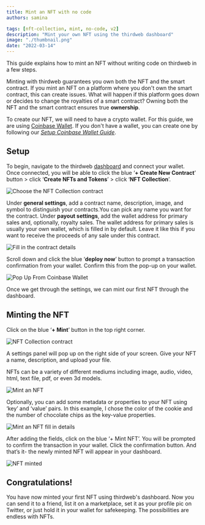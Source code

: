 ```yaml
---
title: Mint an NFT with no code
authors: samina

tags: [nft-collection, mint, no-code, v2]
description: "Mint your own NFT using the thirdweb dashboard"
image: "./thumbnail.png"
date: "2022-03-14"
---
```


This guide explains how to mint an NFT without writing code on thirdweb in a few steps.

Minting with thirdweb guarantees you own both the NFT and the smart contract. If you mint an NFT on a platform where you don't own the smart contract, this can create issues. What will happen if this platform goes down or decides to change the royalties of a smart contract? Owning both the NFT and the smart contract ensures true **ownership**.

To create our NFT, we will need to have a crypto wallet. For this guide, we are using [Coinbase Wallet](https://www.coinbase.com/wallet). If you don't have a wallet, you can create one by following our [_Setup Coinbase Wallet Guide_](/guides/create-a-coinbase-wallet).

## Setup

To begin, navigate to the thirdweb [dashboard](https://thirdweb.com/dashboard) and connect your wallet. Once connected, you will be able to click the blue ‘**+ Create New Contract**’ button > click ‘**Create NFTs and Tokens**’ > click ‘**NFT Collection**’.

![Choose the NFT Collection contract](./pasted_image_0.png)

Under **general settings**, add a contract name, description, image, and symbol to distinguish your contracts.You can pick any name you want for the contract. Under **payout settings**, add the wallet address for primary sales and, optionally, royalty sales. The wallet address for primary sales is usually your own wallet, which is filled in by default. Leave it like this if you want to receive the proceeds of any sale under this contract.

![Fill in the contract details](./pasted_image_0-2.png)

Scroll down and click the blue ‘**deploy now**’ button to prompt a transaction confirmation from your wallet. Confirm this from the pop-up on your wallet.

![Pop Up From Coinbase Wallet](./CB1.png)

Once we get through the settings, we can mint our first NFT through the dashboard.

## Minting the NFT

Click on the blue ‘**+ Mint**’ button in the top right corner.

![NFT Collection contract](./pasted_image_0-3.png)

A settings panel will pop up on the right side of your screen. Give your NFT a name, description, and upload your file.

NFTs can be a variety of different mediums including image, audio, video, html, text file, pdf, or even 3d models.

![Mint an NFT](./pasted_image_0-4.png)

Optionally, you can add some metadata or properties to your NFT using ‘key’ and ‘value’ pairs. In this example, I chose the color of the cookie and the number of chocolate chips as the key-value properties.

![Mint an NFT fill in details](./pasted_image_0-5.png)

After adding the fields, click on the blue ‘+ Mint NFT’. You will be prompted to confirm the transaction in your wallet. Click the confirmation button. And that’s it- the newly minted NFT will appear in your dashboard.

![NFT minted](./pasted_image_0-6.png)

## Congratulations!

You have now minted your first NFT using thirdweb's dashboard. Now you can send it to a friend, list it on a marketplace, set it as your profile pic on Twitter, or just hold it in your wallet for safekeeping. The possibilities are endless with NFTs.
